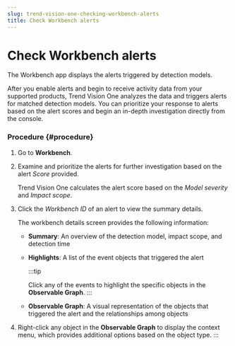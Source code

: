 ```yaml
---
slug: trend-vision-one-checking-workbench-alerts
title: Check Workbench alerts
---
```

# Check Workbench alerts

The Workbench app displays the alerts triggered by detection models.

After you enable alerts and begin to receive activity data from your supported products, Trend Vision One analyzes the data and triggers alerts for matched detection models. You can prioritize your response to alerts based on the alert scores and begin an in-depth investigation directly from the console.

### Procedure {#procedure}

1.  Go to **Workbench**.

2.  Examine and prioritize the alerts for further investigation based on the alert *Score* provided.

    Trend Vision One calculates the alert score based on the *Model severity* and *Impact scope*.

3.  Click the *Workbench ID* of an alert to view the summary details.

    The workbench details screen provides the following information:

    - **Summary**: An overview of the detection model, impact scope, and detection time

    - **Highlights**: A list of the event objects that triggered the alert

      :::tip

      Click any of the events to highlight the specific objects in the **Observable Graph**.
      :::

    - **Observable Graph**: A visual representation of the objects that triggered the alert and the relationships among objects

4.  Right-click any object in the **Observable Graph** to display the context menu, which provides additional options based on the object type.
:::
